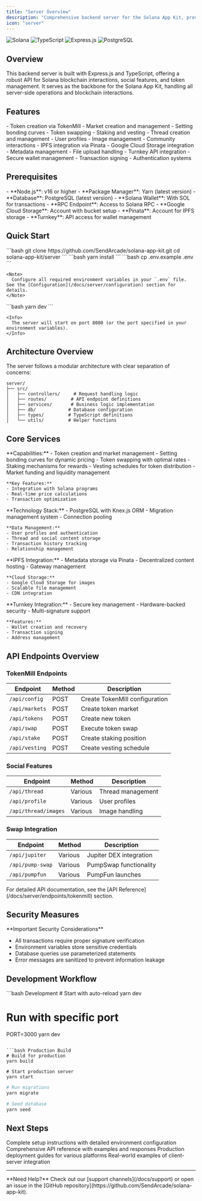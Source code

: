 ```yaml
---
title: "Server Overview"
description: "Comprehensive backend server for the Solana App Kit, providing token management, social features, and various API endpoints for interacting with the Solana blockchain."
icon: "server"
---
```


<div className="flex items-center gap-2 mb-6">
  <img src="https://img.shields.io/badge/Solana-black?style=for-the-badge&logo=solana" alt="Solana" />
  <img src="https://img.shields.io/badge/TypeScript-007ACC?style=for-the-badge&logo=typescript&logoColor=white" alt="TypeScript" />
  <img src="https://img.shields.io/badge/Express.js-404D59?style=for-the-badge" alt="Express.js" />
  <img src="https://img.shields.io/badge/PostgreSQL-316192?style=for-the-badge&logo=postgresql&logoColor=white" alt="PostgreSQL" />
</div>

## Overview

This backend server is built with Express.js and TypeScript, offering a robust API for Solana blockchain interactions, social features, and token management. It serves as the backbone for the Solana App Kit, handling all server-side operations and blockchain interactions.

## Features

<CardGroup cols={2}>
  <Card title="Token Management" icon="coins">
    - Token creation via TokenMill
    - Market creation and management
    - Setting bonding curves
    - Token swapping
    - Staking and vesting
  </Card>
  
  <Card title="Social Features" icon="users">
    - Thread creation and management
    - User profiles
    - Image management
    - Community interactions
  </Card>
  
  <Card title="Storage Solutions" icon="database">
    - IPFS integration via Pinata
    - Google Cloud Storage integration
    - Metadata management
    - File upload handling
  </Card>
  
  <Card title="Wallet & Security" icon="shield">
    - Turnkey API integration
    - Secure wallet management
    - Transaction signing
    - Authentication systems
  </Card>
</CardGroup>

## Prerequisites

<AccordionGroup>
  <Accordion title="System Requirements">
    - **Node.js**: v16 or higher
    - **Package Manager**: Yarn (latest version)
    - **Database**: PostgreSQL (latest version)
  </Accordion>
  
  <Accordion title="Blockchain Requirements">
    - **Solana Wallet**: With SOL for transactions
    - **RPC Endpoint**: Access to Solana RPC
  </Accordion>
  
  <Accordion title="External Services">
    - **Google Cloud Storage**: Account with bucket setup
    - **Pinata**: Account for IPFS storage
    - **Turnkey**: API access for wallet management
  </Accordion>
</AccordionGroup>

## Quick Start

<Steps>
  <Step title="Clone and Navigate">
    ```bash
    git clone https://github.com/SendArcade/solana-app-kit.git
    cd solana-app-kit/server
    ```
  </Step>
  
  <Step title="Install Dependencies">
    ```bash
    yarn install
    ```
  </Step>
  
  <Step title="Environment Setup">
    ```bash
    cp .env.example .env
    ```
    
    <Note>
      Configure all required environment variables in your `.env` file. See the [Configuration](/docs/server/configuration) section for details.
    </Note>
  </Step>
  
  <Step title="Start Development Server">
    ```bash
    yarn dev
    ```
    
    <Info>
      The server will start on port 8080 (or the port specified in your environment variables).
    </Info>
  </Step>
</Steps>

## Architecture Overview

The server follows a modular architecture with clear separation of concerns:

```
server/
├── src/
│   ├── controllers/     # Request handling logic
│   ├── routes/         # API endpoint definitions
│   ├── services/       # Business logic implementation
│   ├── db/            # Database configuration
│   ├── types/         # TypeScript definitions
│   └── utils/         # Helper functions
```

## Core Services

<Tabs>
  <Tab title="TokenMill Service">
    **Capabilities:**
    - Token creation and market management
    - Setting bonding curves for dynamic pricing
    - Token swapping with optimal rates
    - Staking mechanisms for rewards
    - Vesting schedules for token distribution
    - Market funding and liquidity management
    
    **Key Features:**
    - Integration with Solana programs
    - Real-time price calculations
    - Transaction optimization
  </Tab>
  
  <Tab title="Database Service">
    **Technology Stack:**
    - PostgreSQL with Knex.js ORM
    - Migration management system
    - Connection pooling
    
    **Data Management:**
    - User profiles and authentication
    - Thread and social content storage
    - Transaction history tracking
    - Relationship management
  </Tab>
  
  <Tab title="Storage Service">
    **IPFS Integration:**
    - Metadata storage via Pinata
    - Decentralized content hosting
    - Gateway management
    
    **Cloud Storage:**
    - Google Cloud Storage for images
    - Scalable file management
    - CDN integration
  </Tab>
  
  <Tab title="Wallet Service">
    **Turnkey Integration:**
    - Secure key management
    - Hardware-backed security
    - Multi-signature support
    
    **Features:**
    - Wallet creation and recovery
    - Transaction signing
    - Address management
  </Tab>
</Tabs>

## API Endpoints Overview

### TokenMill Endpoints

| Endpoint | Method | Description |
|----------|--------|-------------|
| `/api/config` | POST | Create TokenMill configuration |
| `/api/markets` | POST | Create token market |
| `/api/tokens` | POST | Create new token |
| `/api/swap` | POST | Execute token swap |
| `/api/stake` | POST | Create staking position |
| `/api/vesting` | POST | Create vesting schedule |

### Social Features

| Endpoint | Method | Description |
|----------|--------|-------------|
| `/api/thread` | Various | Thread management |
| `/api/profile` | Various | User profiles |
| `/api/thread/images` | Various | Image handling |

### Swap Integration

| Endpoint | Method | Description |
|----------|--------|-------------|
| `/api/jupiter` | Various | Jupiter DEX integration |
| `/api/pump-swap` | Various | PumpSwap functionality |
| `/api/pumpfun` | Various | PumpFun launches |

<Tip>
  For detailed API documentation, see the [API Reference](/docs/server/endpoints/tokenmill) section.
</Tip>

## Security Measures

<Warning>
  **Important Security Considerations**
  
  - All transactions require proper signature verification
  - Environment variables store sensitive credentials
  - Database queries use parameterized statements
  - Error messages are sanitized to prevent information leakage
</Warning>

## Development Workflow

<CodeGroup>
  ```bash Development
  # Start with auto-reload
  yarn dev
  
  # Run with specific port
  PORT=3000 yarn dev
  ```
  
  ```bash Production Build
  # Build for production
  yarn build
  
  # Start production server
  yarn start
  ```
  
  ```bash Database Operations
  # Run migrations
  yarn migrate
  
  # Seed database
  yarn seed
  ```
</CodeGroup>

## Next Steps

<CardGroup cols={2}>
  <Card title="Installation Guide" icon="download" href="/docs/server/installation">
    Complete setup instructions with detailed environment configuration
  </Card>
  
  <Card title="API Documentation" icon="cable" href="/docs/server/endpoints/tokenmill">
    Comprehensive API reference with examples and responses
  </Card>
  
  <Card title="Deployment" icon="rocket" href="/docs/server/deployment">
    Production deployment guides for various platforms
  </Card>
  
  <Card title="Integration Examples" icon="code" href="/docs/examples/server-integration">
    Real-world examples of client-server integration
  </Card>
</CardGroup>

---

<Info>
  **Need Help?** Check out our [support channels](/docs/support) or open an issue in the [GitHub repository](https://github.com/SendArcade/solana-app-kit).
</Info>